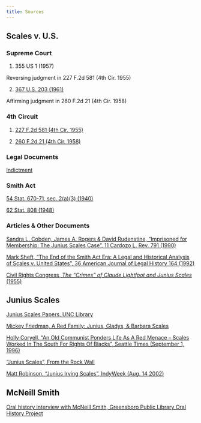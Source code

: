 ```yaml
---
title: Sources
---
```


## Scales v. U.S. 

### Supreme Court 

1. 355 US 1 (1957)

Reversing judgment in 227 F.2d 581 (4th Cir. 1955)

2. [367 U.S. 203 (1961)](pdf/ScalesUS1961.pdf)

Affirming judgment in 260 F.2d 21 (4th Cir. 1958)

### 4th Circuit

1. [227 F.2d 581 (4th Cir. 1955)](pdf/ScalesUS1955.pdf)

2. [260 F.2d 21 (4th Cir. 1958)](pdf/ScalesUS1958.pdf)

### Legal Documents

[Indictment](pdf/IndictmentUSJunius1954.pdf)

### Smith Act 

[54 Stat. 670-71, sec. 2(a)(3) (1940)](pdf/SmithAct1940.pdf)

[62 Stat. 808 (1948)](pdf/SmithActAmendment1948.pdf)

### Articles & Other Documents 

[Sandra L. Cobden, James A. Rogers & David Rudenstine, "Imprisoned for Membership: The Junius Scales Case", 11 Cardozo L. Rev. 791 (1990)](pdf/Cobden1990.pdf)

[Mark Sheft, "The End of the Smith Act Era: A Legal and Historical Analysis of Scales v. United States", 36 American Journal of Legal History 164 (1992)](pdf/Sheft1992.pdf)

[Civil Rights Congress, _The "Crimes" of Claude Lightfoot and Junius Scales_ (1955)](pdf/CrimesClaudeLightfoot1955)

## Junius Scales

[Junius Scales Papers, UNC Library](https://finding-aids.lib.unc.edu/catalog/04879)

[Mickey Friedman, A Red Family: Junius, Gladys, & Barbara Scales](https://aredfamily.com/)

[Holly Coryell, "An Old Communist Ponders Life As A Red Menace -- Scales Worked In The South For Rights Of Blacks", Seattle Times (September 1, 1996)](pdf/Coryell1996.pdf)

["Junius Scales", From the Rock Wall](https://www.fromtherockwall.org/people/junius-scales)

[Matt Robinson, "Junius Irving Scales", IndyWeek (Aug. 14 2002)](pdf/Robinson2002.pdf)

## McNeill Smith

[Oral history interview with McNeill Smith, Greensboro Public Library Oral History Project](https://crdl.usg.edu/record/ncgu_greensborovoices_jmsmith-int)